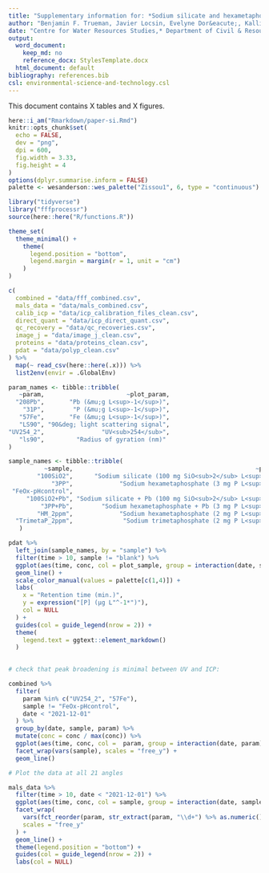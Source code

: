 ```yaml
---
title: "Supplementary information for: *Sodium silicate and hexametaphosphate promote the release of (oxyhydr)oxide nanoparticles from corroding iron*"
author: "Benjamin F. Trueman, Javier Locsin, Evelyne Dor&eacute;, Kalli Hood, and Graham A. Gagnon"
date: "Centre for Water Resources Studies,* Department of Civil & Resource Engineering, Dalhousie University, 1360 Barrington St., Halifax, Nova Scotia, Canada B3H 4R2  \n&nbsp;   \n&nbsp;*Corresponding author  \n&nbsp;E-mail: benjamin.trueman@dal.ca    \n&nbsp;Tel:902.494.6070  \n&nbsp;Fax: 902.494.3105"
output:
  word_document:
    keep_md: no
    reference_docx: StylesTemplate.docx
  html_document: default
bibliography: references.bib
csl: environmental-science-and-technology.csl
---
```


This document contains X tables and X figures.  

```r
here::i_am("Rmarkdown/paper-si.Rmd")
knitr::opts_chunk$set(
  echo = FALSE,
  dev = "png",
  dpi = 600,
  fig.width = 3.33,
  fig.height = 4
)
options(dplyr.summarise.inform = FALSE)
palette <- wesanderson::wes_palette("Zissou1", 6, type = "continuous")
```

```r
library("tidyverse")
library("fffprocessr")
source(here::here("R/functions.R"))
```

```r
theme_set(
  theme_minimal() + 
    theme(
      legend.position = "bottom",
      legend.margin = margin(r = 1, unit = "cm")
    )
)
```

```r

c(
  combined = "data/fff_combined.csv",
  mals_data = "data/mals_combined.csv",
  calib_icp = "data/icp_calibration_files_clean.csv",
  direct_quant = "data/icp_direct_quant.csv",
  qc_recovery = "data/qc_recoveries.csv",
  image_j = "data/image_j_clean.csv",
  proteins = "data/proteins_clean.csv",
  pdat = "data/polyp_clean.csv"
) %>% 
  map(~ read_csv(here::here(.x))) %>% 
  list2env(envir = .GlobalEnv)

```

```r

param_names <- tibble::tribble(
   ~param,                       ~plot_param,
  "208Pb",       "Pb (&mu;g L<sup>-1</sup>)",
    "31P",        "P (&mu;g L<sup>-1</sup>)",
   "57Fe",       "Fe (&mu;g L<sup>-1</sup>)",
   "LS90", "90&deg; light scattering signal",
"UV254_2",                "UV<sub>254</sub>",
   "ls90",         "Radius of gyration (nm)"
)

sample_names <- tibble::tribble(
          ~sample,                                                   ~plot_sample,
        "100SiO2",      "Sodium silicate (100 mg SiO<sub>2</sub> L<sup>-1</sup>)",
            "3PP",             "Sodium hexametaphosphate (3 mg P L<sup>-1</sup>)",
 "FeOx-pHcontrol",                                                      "Control",
     "100SiO2+Pb", "Sodium silicate + Pb (100 mg SiO<sub>2</sub> L<sup>-1</sup>)",
         "3PP+Pb",        "Sodium hexametaphosphate + Pb (3 mg P L<sup>-1</sup>)",
        "HM_2ppm",             "Sodium hexametaphosphate (2 mg P L<sup>-1</sup>)",
  "TrimetaP_2ppm",              "Sodium trimetaphosphate (2 mg P L<sup>-1</sup>)"
   )

```


```r

pdat %>%
  left_join(sample_names, by = "sample") %>% 
  filter(time > 10, sample != "blank") %>% 
  ggplot(aes(time, conc, col = plot_sample, group = interaction(date, sample))) + 
  geom_line() + 
  scale_color_manual(values = palette[c(1,4)]) +
  labs(
    x = "Retention time (min.)",
    y = expression("[P] (µg L"^-1*")"),
    col = NULL
  ) + 
  guides(col = guide_legend(nrow = 2)) +
  theme(
    legend.text = ggtext::element_markdown()
  )
  
```

```r

# check that peak broadening is minimal between UV and ICP:

combined %>% 
  filter(
    param %in% c("UV254_2", "57Fe"),
    sample != "FeOx-pHcontrol",
    date < "2021-12-01"
  ) %>% 
  group_by(date, sample, param) %>% 
  mutate(conc = conc / max(conc)) %>% 
  ggplot(aes(time, conc, col =  param, group = interaction(date, param))) + 
  facet_wrap(vars(sample), scales = "free_y") +
  geom_line()

```

```r

# Plot the data at all 21 angles

mals_data %>% 
  filter(time > 10, date < "2021-12-01") %>% 
  ggplot(aes(time, conc, col = sample, group = interaction(date, sample))) + 
  facet_wrap(
    vars(fct_reorder(param, str_extract(param, "\\d+") %>% as.numeric())), 
    scales = "free_y"
  ) + 
  geom_line() + 
  theme(legend.position = "bottom") +
  guides(col = guide_legend(nrow = 2)) +
  labs(col = NULL)
```

